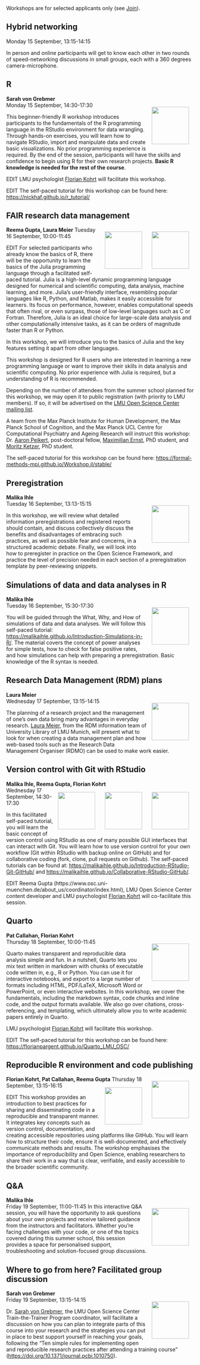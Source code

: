 ```{=html}
<head>
  <style>
    img {
      float: right;
      margin: 13px;
    }
  </style>
</head
```
Workshops are for selected applicants only (see [Join](Join.qmd)).  

## Hybrid networking
Monday 15 September, 13:15-14:15

In person and online participants will get to know each other in two rounds of speed-networking discussions in small groups, each with a 360 degrees camera-microphone.

## R
**Sarah von Grebmer**   
![](img/sarah-von-grebmer.png){width="100"} Monday 15 September, 14:30-17:30

This beginner-friendly R workshop introduces participants to the fundamentals of the R programming language in the RStudio environment for data wrangling. Through hands-on exercises, you will learn how to navigate RStudio, import and manipulate data and create basic visualizations. No prior programming experience is required. By the end of the session, participants will have the skills and confidence to begin using R for their own research projects. **Basic R knowledge is needed for the rest of the course**.

EDIT LMU psychologist [Florian Kohrt](https://www.psy.lmu.de/pm/personen/lehrstuhlmitarbeiter/kohrt_florian/index.html) will facilitate this workshop.

EDIT The self-paced tutorial for this workshop can be found here: [https://nickhaf.github.io/r_tutorial/](https://nickhaf.github.io/r_tutorial/)

## FAIR research data management
**Reema Gupta, Laura Meier**
![](img/reema-gupta.png){width="100"}
![](img/laura-meier.png){width="100"} Tuesday 16 September, 10:00-11:45

EDIT For selected participants who already know the basics of R, there will be the opportunity to learn the basics of the Julia programming language through a facilitated self-paced tutorial.
Julia is a high-level dynamic programming language designed for numerical and scientific computing, data analysis, machine learning, and more.
Julia's user-friendly interface, resembling popular languages like R, Python, and Matlab, makes it easily accessible for learners.
Its focus on performance, however, enables computational speeds that often rival, or even surpass, those of low-level languages such as C or Fortran.
Therefore, Julia is an ideal choice for large-scale data analysis and other computationally intensive tasks, as it can be orders of magnitude faster than R or Python.

In this workshop, we will introduce you to the basics of Julia and the key features setting it apart from other languages.

This workshop is designed for R users who are interested in learning a new programming language or want to improve their skills in data analysis and scientific computing. No prior experience with Julia is required, but a understanding of R is recommended.

Depending on the number of attendees from the summer school planned for this workshop, we may open it to public registration (with priority to LMU members).
If so, it will be advertised on the [LMU Open Science Center mailing list](https://lists.lrz.de/mailman/listinfo/lmu-osc).

A team from the Max Planck Institute for Human Development, the Max Planck School of Cognition, and the Max Planck UCL Centre for Computational Psychiatry and Ageing Research will instruct this workshop:
Dr. [Aaron Peikert](https://www.mpib-berlin.mpg.de/person/103737/2549), post-doctoral fellow,
[Maximilian Ernst](https://www.mpib-berlin.mpg.de/staff/maximilian-ernst), PhD student, and
[Moritz Ketzer](https://www.mps-ucl-centre.mpg.de/people/126423), PhD student.

The self-paced tutorial for this workshop can be found here: [https://formal-methods-mpi.github.io/Workshop.jl/stable/](https://formal-methods-mpi.github.io/Workshop.jl/stable/) 

## Preregistration
**Malika Ihle**  
![](img/malika-ihle.png){width="100"} Tuesday 16 September, 13:13-15:15

In this workshop, we will review what detailed information preregistrations and registered reports should contain, and discuss collectively discuss the benefits and disadvantages of embracing such practices, as well as possible fear and concerns, in a structured academic debate. Finally, we will look into how to preregister in practice on the Open Science Framework, and practice the level of precision needed in each section of a preregistration template by peer-reviewing snippets.

## Simulations of data and data analyses in R
**Malika Ihle**  
![](img/malika-ihle.png){width="100"} Tuesday 16 September, 15:30-17:30

You will be guided through the What, Why, and How of simulations of data and data analyses.  We will follow this self-paced tutorial: [https://malikaihle.github.io/Introduction-Simulations-in-R/](https://malikaihle.github.io/Introduction-Simulations-in-R/). The material covers the concept of power analyses for simple tests, how to check for false positive rates, and how simulations can help with preparing a preregistration. Basic knowledge of the R syntax is needed.

## Research Data Management (RDM) plans
**Laura Meier**  
![](img/laura-meier.png){width="100"} Wednesday 17 September, 13:15-14:15

The planning of a research project and the management of one’s own data bring many advantages in everyday research. [Laura Meier](https://www.ub.uni-muenchen.de/ueber-die-ub/kontakt/personen/meier-l/index.html), from the RDM information team of University Library of LMU Munich, will present what to look for when creating a data management plan and how web-based tools such as the Research Data Management Organiser (RDMO) can be used to make work easier.

## Version control with Git with RStudio
**Malika Ihle, Reema Gupta, Florian Kohrt**  
![](img/malika-ihle.png){width="100"}
![](img/reema-gupta.png){width="100"}
![](img/florian-kohrt.png){width="100"} Wednesday 17 September, 14:30-17:30

In this facilitated self-paced tutorial, you will learn the basic concept of version control using RStudio as one of many possible GUI interfaces that can interact with Git. You will learn how to use version control for your own workflow (Git within RStudio with backup online on GitHub) and for collaborative coding (fork, clone, pull requests on Github). The self-paced tutorials can be found at: [https://malikaihle.github.io/Introduction-RStudio-Git-GitHub/](https://malikaihle.github.io/Introduction-RStudio-Git-GitHub/) and [https://malikaihle.github.io/Collaborative-RStudio-GitHub/](https://malikaihle.github.io/Collaborative-RStudio-GitHub/).

EDIT Reema Gupta (https://www.osc.uni-muenchen.de/about_us/coordinator/index.html), LMU Open Science Center content developer and LMU psychologist [Florian Kohrt](https://www.psy.lmu.de/pm/personen/lehrstuhlmitarbeiter/kohrt_florian/index.html) will co-facilitate this session.


## Quarto
**Pat Callahan, Florian Kohrt**  
![](img/florian-kohrt.png){width="100"} Thursday 18 September, 10:00-11:45

Quarto makes transparent and reproducible data analysis simple and fun. In a nutshell, Quarto lets you mix text written in markdown with chunks of executable code written in, e.g., R or Python. You can use it for interactive notebooks, and export to a large number of formats including HTML, PDF/LaTeX, Microsoft Word or PowerPoint, or even interactive websites. In this workshop, we cover the fundamentals, including the markdown syntax, code chunks and inline code, and the output formats available. We also go over citations, cross-referencing, and templating, which ultimately allow you to write academic papers entirely in Quarto.

LMU psychologist [Florian Kohrt](https://www.psy.lmu.de/pm/personen/lehrstuhlmitarbeiter/kohrt_florian/index.html) will facilitate this workshop.

EDIT The self-paced tutorial for this workshop can be found here: [https://florianpargent.github.io/Quarto_LMU_OSC/](https://florianpargent.github.io/Quarto_LMU_OSC/)

## Reproducible R environment and code publishing
**Florian Kohrt, Pat Callahan, Reema Gupta**
![](img/florian-kohrt.png){width="100"}
![](img/reema-gupta.png){width="100"} Thursday 18 September, 13:15-16:15

EDIT This workshop provides an introduction to best practices for sharing and disseminating code in a reproducible and transparent manner. It integrates key concepts such as version control, documentation, and creating accessible repositories using platforms like GitHub. You will learn how to structure their code, ensure it is well-documented, and effectively communicate methods and results. The workshop emphasises the importance of reproducibility and Open Science, enabling researchers to share their work in a way that is clear, verifiable, and easily accessible to the broader scientific community.


## Q&A
**Malika Ihle**  
![](img/malika-ihle.png){width="100"} Friday 19 September, 11:00-11:45
In this interactive Q&A session, you will have the opportunity to ask questions about your own projects and receive tailored guidance from the instructors and facilitators. Whether you're facing challenges with your code, or one of the topics covered during this summer school, this session provides a space for personalised support, troubleshooting and solution-focused group discussions.

## Where to go from here? Facilitated group discussion
**Sarah von Grebmer**  
![](img/sarah-von-grebmer.png){width="100"} Friday 19 September, 13:15-14:15

Dr. [Sarah von Grebmer](https://www.osc.uni-muenchen.de/members/individual_members/lmu-members/wolfsthurn/index.html), the LMU Open Science Center Train-the-Trainer Program coordinator, will facilitate a discussion on how you can plan to integrate parts of this course into your research and the strategies you can put in place to best support yourself in reaching your goals, following the "Ten simple rules for implementing open and reproducible research practices after attending a training course" ([https://doi.org/10.1371/journal.pcbi.1010750](https://doi.org/10.1371/journal.pcbi.1010750)).
